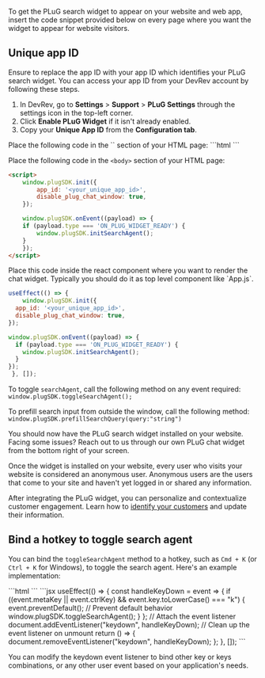 To get the PLuG search widget to appear on your website and web app, insert the code snippet provided below on every page where you want the widget to appear for website visitors.

## Unique app ID

Ensure to replace the app ID with your app ID which identifies your PLuG search widget. You can access your app ID from your DevRev account by following these steps.

1. In DevRev, go to **Settings** > **Support** > **PLuG Settings** through the settings icon in the top-left corner.
2. Click **Enable PLuG Widget** if it isn't already enabled.
3. Copy your **Unique App ID** from the **Configuration tab**.

<Tabs>
  <Tab title="Setup">
   Place the following code in the `<head>` section of your HTML page:
```html
<script
  src="https://plug-platform.devrev.ai/static/plug.js"                         
  type="text/javascript">
</script>
```

Place the following code in the `<body>` section of your HTML page:
```html
<script>
    window.plugSDK.init({
        app_id: '<your_unique_app_id>',
        disable_plug_chat_window: true,
    });

    window.plugSDK.onEvent((payload) => {
    if (payload.type === 'ON_PLUG_WIDGET_READY') {
        window.plugSDK.initSearchAgent();
    }
    });
</script>
```
  </Tab>
  <Tab title="Setup for React">
  Place this code inside the react component where you want to render the chat widget. Typically you should do it as top level component like `App.js`.

```jsx
useEffect(() => {
    window.plugSDK.init({
  app_id: '<your_unique_app_id>',
  disable_plug_chat_window: true,
});

window.plugSDK.onEvent((payload) => {
  if (payload.type === 'ON_PLUG_WIDGET_READY') {
    window.plugSDK.initSearchAgent();
  }
});
 }, []);
```
</Tab>
 
</Tabs>

To toggle `searchAgent`, call the following method on any event required: 
    ```
    window.plugSDK.toggleSearchAgent();
    ```

To prefill search input from outside the window, call the following method:
    ```
    window.plugSDK.prefillSearchQuery(query:"string")
    ```

You should now have the PLuG search widget installed on your website. Facing some issues? Reach out to us through our own PLuG chat widget from the bottom right of your screen.

Once the widget is installed on your website, every user who visits your website is considered an anonymous user. Anonymous users are the users that come to your site and haven't yet logged in or shared any information.

After integrating the PLuG widget, you can personalize and contextualize customer engagement. Learn how to [identify your customers](./user-identity) and update their information.

## Bind a hotkey to toggle search agent

You can bind the `toggleSearchAgent` method to a hotkey, such as `Cmd + K` (or `Ctrl + K` for Windows), to toggle the search agent. Here's an example implementation:

<Tabs>
  <Tab title="Setup">
    ```html
    <script>
      // Bind Cmd+K (or Ctrl+K) to toggle the search agent
      document.addEventListener("keydown", function (event) {
        if ((event.metaKey || event.ctrlKey) && event.key.toLowerCase() === "k") {
          event.preventDefault(); // Prevent default behavior
          window.plugSDK.toggleSearchAgent();
        }
      });
    </script>
    ```
  </Tab>

  <Tab title="Setup for React">
    ```jsx
    useEffect(() => {
      const handleKeyDown = event => {
        if ((event.metaKey || event.ctrlKey) && event.key.toLowerCase() === "k") {
          event.preventDefault(); // Prevent default behavior
          window.plugSDK.toggleSearchAgent();
        }
      };
      // Attach the event listener
      document.addEventListener("keydown", handleKeyDown);
      // Clean up the event listener on unmount
      return () => {
        document.removeEventListener("keydown", handleKeyDown);
      };
    }, []);
    ```
  </Tab>
</Tabs>

You can modify the keydown event listener to bind other key or keys combinations, or any other user event based on your application's needs.

